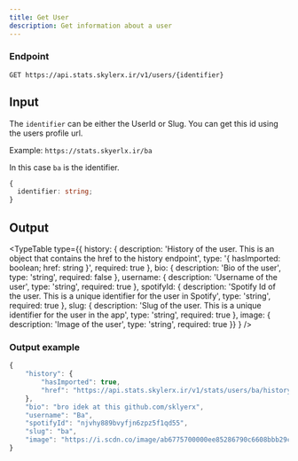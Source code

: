 ```yaml
---
title: Get User
description: Get information about a user
---
```


### Endpoint

```
GET https://api.stats.skylerx.ir/v1/users/{identifier}
```

## Input

The `identifier` can be either the UserId or Slug. You can get this id using the users profile url. 

Example: `https://stats.skyerlx.ir/ba`

In this case `ba` is the identifier.

```ts
{
  identifier: string;
}
```

## Output

<TypeTable
  type={{
    history: {
      description:
        'History of the user. This is an object that contains the href to the history endpoint',
      type: '{ hasImported: boolean; href: string }',
      required: true
    },
    bio: {
      description: 'Bio of the user',
      type: 'string',
      required: false
    },
    username: {
      description: 'Username of the user',
      type: 'string',
      required: true
    },
    spotifyId: {
      description:
        'Spotify Id of the user. This is a unique identifier for the user in Spotify',
      type: 'string',
      required: true
    },
    slug: {
      description: 'Slug of the user. This is a unique identifier for the user in the app',
      type: 'string',
      required: true
    },
    image: {
      description: 'Image of the user',
      type: 'string',
      required: true
    }}
    }
/>

### Output example

```ts
{
    "history": {
        "hasImported": true,
        "href": "https://api.stats.skylerx.ir/v1/stats/users/ba/history"
    },
    "bio": "bro idek at this github.com/sklyerx",
    "username": "Ba",
    "spotifyId": "njvhy889bvyfjn6zpz5f1qd55",
    "slug": "ba",
    "image": "https://i.scdn.co/image/ab6775700000ee85286790c6608bbb29c3da161c"
}
```